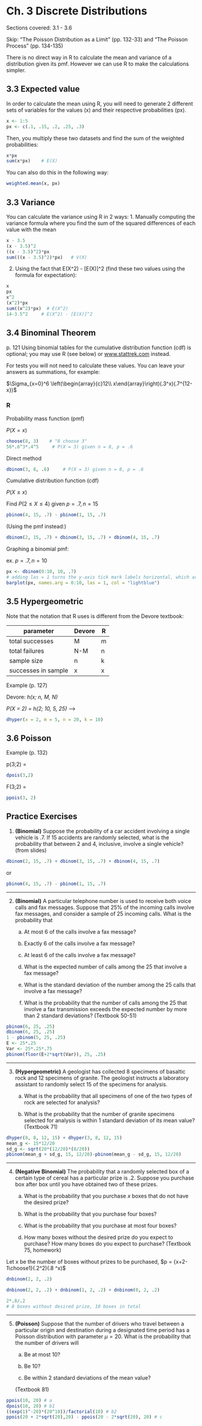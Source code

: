 # Ch. 3 Discrete Distributions {-}

Sections covered: 3.1 - 3.6

Skip: "The Poisson Distribution as a Limit" (pp. 132-33) and "The Poisson Process" (pp. 134-135)

There is no direct way in R to calculate the mean and variance of a distribution given its pmf. However we can use R to make the calculations simpler.

## 3.3 Expected value {-}
In order to calculate the mean using R, you will need to generate 2 different sets of variables for the values (x) and their respective probabilities (px).
```r
x <- 1:5
px <- c(.1, .15, .2, .25, .3)
```

Then, you multiply these two datasets and find the sum of the weighted probabilities:
```r
x*px
sum(x*px)    # E(X)
```

You can also do this in the following way:
```r
weighted.mean(x, px)
```

## 3.3 Variance {-}
You can calculate the variance using R in 2 ways:
1. Manually computing the variance formula where you find the sum of the squared differences of each value with the mean

```r
x - 3.5
(x - 3.5)^2
((x - 3.5)^2)*px
sum(((x - 3.5)^2)*px)   # V(X)
```

2. Using the fact that E(X^2) - [E(X)]^2 (find these two values using the formula for expectation):
```r
x
px
x^2
(x^2)*px
sum((x^2)*px)  # E(X^2)
14-3.5^2     # E(X^2) - [E(X)]^2
```

## 3.4 Binominal Theorem {-}

p. 121 Using binomial tables for the cumulative distribution function (cdf) is optional; you may use R (see below) or [www.stattrek.com](http://www.stattrek.com) instead.

For tests you will not need to calculate these values. You can leave your answers as summations, for example:

$\Sigma_{x=0}^6 \left(\begin{array}{c}12\\ x\end{array}\right)(.3^x)(.7^{12-x})$

### R {-}

Probability mass function (pmf)

$P(X = x)$

```r
choose(8, 3)    # "8 choose 3"
56*.6^3*.4^5     # P(X = 3) given n = 8, p = .6
```

Direct method

```r
dbinom(3, 8, .6)     # P(X = 3) given n = 8, p = .6
```

Cumulative distribution function (cdf)

$P(X \leq x)$

Find $P(2 \leq X \leq 4)$ given $p = .7, n = 15$

```r
pbinom(4, 15, .7) - pbinom(1, 15, .7)
```

(Using the pmf instead:)

```r
dbinom(2, 15, .7) + dbinom(3, 15, .7) + dbinom(4, 15, .7)
```

Graphing a binomial pmf:

ex. $p = .7, n = 10$

```r
px <- dbinom(0:10, 10, .7)
# adding las = 1 turns the y-axis tick mark labels horizontal, which are easier to read
barplot(px, names.arg = 0:10, las = 1, col = "lightblue")
```



## 3.5 Hypergeometric {-}

Note that the notation that R uses is different from the Devore textbook:

|parameter|Devore|R|
|---------|------|-|
|total successes|M|m|
|total failures|N-M|n|
|sample size|n|k|
|successes in sample|x|x|

Example (p. 127)

Devore: *h(x; n, M, N)*

*P(X = 2) = h(2; 10, 5, 25)* -->

```r
dhyper(x = 2, m = 5, n = 20, k = 10)
```

## 3.6 Poisson {-}

Example (p. 132)

p(3;2) =

```r
dpois(3,2)
```

F(3;2) =

```r
ppois(3, 2)
```

## Practice Exercises {-}
1. **(Binomial)** Suppose the probability of a car accident involving a single vehicle is .7. If 15 accidents are randomly selected, what is the probability that between 2 and 4, inclusive, involve a single vehicle? (from slides)

```r
dbinom(2, 15, .7) + dbinom(3, 15, .7) + dbinom(4, 15, .7)
```

or

```r
pbinom(4, 15, .7) - pbinom(1, 15, .7)
```

-----

2. **(Binomial)** A particular telephone number is used to receive both voice calls and fax messages. Suppose that 25% of the incoming calls involve fax messages, and consider a sample of 25 incoming calls. What is the probability that

   a. At most 6 of the calls involve a fax message? 

   b. Exactly 6 of the calls involve a fax message? 

   c. At least 6 of the calls involve a fax message? 

   d. What is the expected number of calls among the 25 that involve a fax message? 

   e. What is the standard deviation of the number among the 25 calls that involve a fax message? 

   f. What is the probability that the number of calls among the 25 that involve a fax transmission exceeds the expected number by more than 2 standard deviations? (Textbook 50-51)

```r
pbinom(6, 25, .25)
dbinom(6, 25, .25)
1 - pbinom(5, 25, .25)
E <- 25*.25
Var <- 25*.25*.75
pbinom(floor(E+2*sqrt(Var)), 25, .25)
```



-----

3. **(Hypergeometric)**  A geologist has collected 8 specimens of basaltic rock and 12 specimens of granite. The geologist instructs a laboratory assistant to randomly select 15 of the specimens for analysis. 

   a. What is the probability that all specimens of one of the two types of rock are selected for analysis? 

   b. What is the probability that the number of granite specimens selected for analysis is within 1 standard deviation of its mean value? (Textbook 71)

```r
dhyper(8, 8, 12, 15) + dhyper(3, 8, 12, 15)
mean_g <- 15*12/20
sd_g <- sqrt(20*(12/20)*(8/20))
pbinom(mean_g + sd_g, 15, 12/20)-pbinom(mean_g - sd_g, 15, 12/20)
```


-----

4. **(Negative Binomial)** The probability that a randomly selected box of a certain type of cereal has a particular prize is .2. Suppose you purchase box after box until you have obtained two of these prizes. 

   a. What is the probability that you purchase $x$ boxes that do not have the desired prize? 

   b. What is the probability that you purchase four boxes? 

   c. What is the probability that you purchase at most four boxes? 

   d. How many boxes without the desired prize do you expect to purchase? How many boxes do you expect to purchase? (Textbook 75, homework)

Let x be the number of boxes without prizes to be purchased, $p = {x+2-1\choose1}(.2^2)(.8 ^x)$

```r
dnbinom(2, 2, .2)

dnbinom(2, 2, .2) + dnbinom(1, 2, .2) + dnbinom(0, 2, .2)

2*.8/.2
# 8 boxes without desired prize, 10 boxes in total
```



-----

5. **(Poisson)** Suppose that the number of drivers who travel between a particular origin and destination during a designated time period has a Poisson distribution with parameter $\mu = 20$. What is the probability that the number of drivers will 

   a. Be at most 10? 

   b. Be 10?

   c. Be within 2 standard deviations of the mean value? 

   (Textbook 81)

```r
ppois(10, 20) # a
dpois(10, 20) # b1
((exp(1)^-20)*(20^10))/factorial(10) # b2
ppois(20 + 2*sqrt(20),20) - ppois(20 - 2*sqrt(20), 20) # c
```

